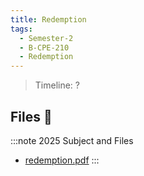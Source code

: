 ```yaml
---
title: Redemption
tags:
  - Semester-2
  - B-CPE-210
  - Redemption
---
```

> Timeline: ?


## Files 📂

:::note 2025 Subject and Files
- [redemption.pdf](https://github.com/Studio-17/Epitech-Subjects/raw/main/Semester-2/B-CPE-210/Redemption/redemption.pdf)
:::

